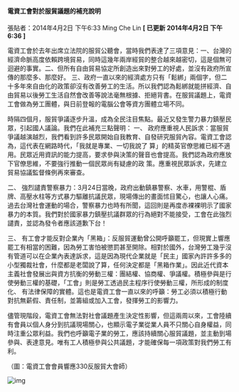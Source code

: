 #### 電資工會對於服貿議題的補充說明

張貼者：2014年4月2日 下午6:33 Ming Che Lin   **[ 已更新 2014年4月2日 下午6:36 ]**

電資工會於去年出席立法院的服貿公聽會，當時我們表達了三項意見：一、台灣的經濟命脈高度依賴跨境貿易，同時這幾年兩岸經貿的整合越來越密切，這是個無可迴避的事實。二、但所有自由貿易協定所創造出來對勞工的好處，並沒有政府所宣傳的那麼多、那麼好。 三、政府一直以來的經濟處方只有「鬆綁」兩個字，但二十多年來自由化的政策卻沒有改善勞工的生活。所以我們認為鬆綁就能拼經濟、自由貿易以後勞工生活自然會改善等說法毫無根據、拒絕背書。在服貿議題上，電資工會做為勞工團體，與日前登報的電腦公會等資方團體立場不同。

時隔四個月，服貿爭議逐步升溫，成為全民注目焦點。最近又發生警力暴力鎮壓民眾，引起國人議論。我們在此補充三點聲明：
一、 政府應重視人民訴求：當服貿爭議越演越烈，我們看到許多民眾開始自我教育、自發研究服貿內容。電資工會認為，這代表在網路時代，「我就是專業、一切我說了 算」的精英官僚思維已經不適用。民眾近用資訊的能力提高，要求參與決策的聲音也會提高。我們認為政府應放下官僚思維，不要強行推動一個民眾尚有疑慮的政 策。應重視民眾訴求，先建立貿易協議監督條例再來審查。

二、 強烈譴責警察暴力：3月24日當晚，政府出動鎮暴警察、水車，用警棍、盾牌、高壓水柱等方式暴力驅離抗議民眾，現場傳出的畫面怵目驚心，也讓人心痛。過去台灣社會運動的場合，警察暴力也時有所聞，這回則是再度赤裸裸明示了國家暴力的本質。我們對於國家暴力鎮壓抗議群眾的行為絕對不能接受，工會在此強烈譴責，並認為發令者應該道歉下台！

三、 有工會才能反對企業內「黑箱」：反服貿運動曾公開呼籲罷工，但現實上響應罷工有相當的困難，因為勞工害怕被懲罰甚至開除。相對於國外，台灣勞工幾乎沒有管道可以在企業內表達訴求，這是因為現代企業就是「民主」國家內許許多多的小型獨裁社會，什麼都是老闆說了算，任何決定都是「黑箱作業」。因此近代資本主義社會發展出與資方抗衡的勞動三權：團結權、協商權、爭議權。積極參與是行使勞動三權的基礎，「工會」則是勞工透過民主程序行使勞動三權，所形成的制度化、 有法律保障的實體。這也是電資工會一直以來的呼籲：勞工必須以積極行動對抗無薪假、責任制，並籌組或加入工會，發揮勞工的影響力。

儘管現階段，電資工會無法對社會議題產生決定性影響，但這兩周以來，工會陸續有會員以個人身分到抗議現場關心，也顯示電子業從業人員不只關心自身權益，同時注重公眾利益。我們也呼籲電子業的勞工，應該持續關心服貿議題，並主動到場參與、表達意見。唯有工人積極參與公共議題，才能確保每一項政策對我們勞工有利。

（圖：電資工會會員響應330反服貿大會師）


![img](/images/20140402/1.jpeg)
